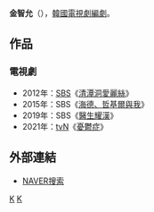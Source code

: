 {{藝人
| 姓名     = 金智允 
| 類型     = 編劇
| 圖片     = 
| 圖片尺寸 = 
| 圖片簡介 = 
| 原名     = 
| 外文名   = 김지운
| 外文     = ko
| 羅馬拼音 = Kim Ji Woon
| 英文名   = 
| 綽號     = 
| 其他藝名 = 
| 國籍     = {{ROK}}
| 民族     = 
| 籍貫     = 
| 出生日期 = 
| 出生地點 = 
| 職業     = [[編劇|編劇]]
| 語言     = [[韓語|韓語]]
| 教育程度 = 
| 配偶     = 
| 出身地   = 
| 出道作   = 
| 出道日期 = 2012年
| 代表作   = 
| 活躍年代 = 
| 經紀公司 = 
}}

'''金智允'''（{{lang-ko|'''김지운'''}}），[[韓國|韓國]][[電視劇|電視劇]][[編劇|編劇]]。

== 作品 ==
=== 電視劇 ===
*2012年：[[SBS_(韓國)|SBS]]《[[清潭洞愛麗絲|清潭洞愛麗絲]]》
*2015年：SBS《[[海德、哲基爾與我|海德、哲基爾與我]]》
*2019年：SBS《[[醫生耀漢|醫生耀漢]]》
*2021年：[[tvN|tvN]]《[[憂鬱症_(電視劇)|憂鬱症]]》

== 外部連結 ==
*[http://people.search.naver.com/search.naver?where=nexearch&query=%EA%B9%80%EC%A7%80%EC%9A%B4&sm=tab_etc&ie=utf8&key=PeopleService&os=483016 NAVER搜索] {{Wayback|url=http://people.search.naver.com/search.naver?where=nexearch&query=%EA%B9%80%EC%A7%80%EC%9A%B4&sm=tab_etc&ie=utf8&key=PeopleService&os=483016 |date=20150123054436 }}{{ko}}

[[Category:韓國編劇|K]]
[[Category:金姓|K]]